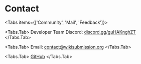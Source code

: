 # Contact


<Tabs items={['Community', 'Mail', 'Feedback']}>

<Tabs.Tab>
Developer Team Discord: [discord.gg/guHAKnghZT](https://discord.gg/guHAKnghZT)
</Tabs.Tab>

<Tabs.Tab>
Email: [contact@wikisubmission.org](mailto:contact@wikisubmission.org)
</Tabs.Tab>

<Tabs.Tab>
[GitHub](https://github.com/wikisubmission/website/issues/new?title=Feedback&labels=feedback)
</Tabs.Tab>
</Tabs>

